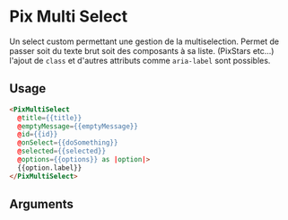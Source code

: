 
<Meta
  title='Form/Multi Select'
  component='Multi Select'
  decorators={[centered]}
  argTypes={stories.argTypes}
/>

# Pix Multi Select

Un select custom permettant une gestion de la multiselection. Permet de passer soit du texte brut soit des composants à sa liste. (PixStars etc...)
l'ajout de ``class`` et d'autres attributs comme ``aria-label`` sont possibles.

<Canvas>
  <Story name="Searchable" story={stories.multiSelectSearchable} />
</Canvas>

<Canvas>
  <Story name="With child component" story={stories.multiSelectWithChildComponent} />
</Canvas>

## Usage

```html
<PixMultiSelect
  @title={{title}}
  @emptyMessage={{emptyMessage}}
  @id={{id}}
  @onSelect={{doSomething}}
  @selected={{selected}}
  @options={{options}} as |option|>
  {{option.label}}
</PixMultiSelect>
```

## Arguments

<ArgsTable story="Multi Select" />
